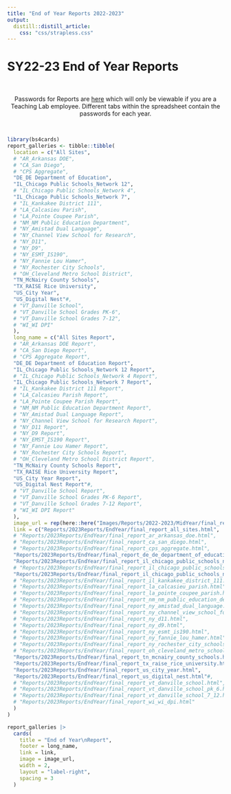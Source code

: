 ```yaml
---
title: "End of Year Reports 2022-2023"
output: 
  distill::distill_article:
    css: "css/strapless.css"
---
```


# SY22-23 End of Year Reports

<br>

<center> Passwords for Reports are <a href="https://docs.google.com/spreadsheets/d/1p2v3f0DKqOoxLA5P6odgZWfPfJcjpFsM0FFKKkM8_fg/" target="_blank">here</a> which will only be viewable if you are a Teaching Lab employee. Different tabs within the spreadsheet contain the passwords for each year. </center>

<br>

```r
library(bs4cards)
report_galleries <- tibble::tibble(
  location = c("All Sites",
  # "AR_Arkansas DOE",
  # "CA_San Diego",
  # "CPS Aggregate",
  "DE_DE Department of Education",
  "IL_Chicago Public Schools_Network 12",
  # "IL_Chicago Public Schools_Network 4",
  "IL_Chicago Public Schools_Network 7",
  # "IL_Kankakee District 111",
  # "LA_Calcasieu Parish",
  # "LA_Pointe Coupee Parish",
  # "NM_NM Public Education Department",
  # "NY_Amistad Dual Language",
  # "NY_Channel View School for Research",
  # "NY_D11",
  # "NY_D9",
  # "NY_ESMT_IS190",
  # "NY_Fannie Lou Hamer",
  # "NY_Rochester City Schools",
  # "OH_Cleveland Metro School District",
  "TN_McNairy County Schools",
  "TX_RAISE Rice University",
  "US_City Year",
  "US_Digital Nest"#,
  # "VT_Danville School",
  # "VT_Danville School Grades PK-6",
  # "VT_Danville School Grades 7-12",
  # "WI_WI DPI"
  ),
  long_name = c("All Sites Report",
  # "AR_Arkansas DOE Report",
  # "CA_San Diego Report",
  # "CPS Aggregate Report",
  "DE_DE Department of Education Report",
  "IL_Chicago Public Schools_Network 12 Report",
  # "IL_Chicago Public Schools_Network 4 Report",
  "IL_Chicago Public Schools_Network 7 Report",
  # "IL_Kankakee District 111 Report",
  # "LA_Calcasieu Parish Report",
  # "LA_Pointe Coupee Parish Report",
  # "NM_NM Public Education Department Report",
  # "NY_Amistad Dual Language Report",
  # "NY_Channel View School for Research Report",
  # "NY_D11 Report",
  # "NY_D9 Report",
  # "NY_EMST_IS190 Report",
  # "NY_Fannie Lou Hamer Report",
  # "NY_Rochester City Schools Report",
  # "OH_Cleveland Metro School District Report",
  "TN_McNairy County Schools Report",
  "TX_RAISE Rice University Report",
  "US_City Year Report",
  "US_Digital Nest Report"#,
  # "VT_Danville School Report",
  # "VT_Danville School Grades PK-6 Report",
  # "VT_Danville School Grades 7-12 Report",
  # "WI_WI DPI Report"
  ),
  image_url = rep(here::here("Images/Reports/2022-2023/MidYear/final_report_all_sites.png"), 8),
  link = c("Reports/2023Reports/EndYear/final_report_all_sites.html",
  # "Reports/2023Reports/EndYear/final_report_ar_arkansas_doe.html",
  # "Reports/2023Reports/EndYear/final_report_ca_san_diego.html",
  # "Reports/2023Reports/EndYear/final_report_cps_aggregate.html",
  "Reports/2023Reports/EndYear/final_report_de_de_department_of_education.html",
  "Reports/2023Reports/EndYear/final_report_il_chicago_public_schools_network_12.html",
  # "Reports/2023Reports/EndYear/final_report_il_chicago_public_schools_network_4.html",
  "Reports/2023Reports/EndYear/final_report_il_chicago_public_schools_network_7.html",
  # "Reports/2023Reports/EndYear/final_report_il_kankakee_district_111.html",
  # "Reports/2023Reports/EndYear/final_report_la_calcasieu_parish.html",
  # "Reports/2023Reports/EndYear/final_report_la_pointe_coupee_parish.html",
  # "Reports/2023Reports/EndYear/final_report_nm_nm_public_education_department.html",
  # "Reports/2023Reports/EndYear/final_report_ny_amistad_dual_language.html",
  # "Reports/2023Reports/EndYear/final_report_ny_channel_view_school_for_research.html",
  # "Reports/2023Reports/EndYear/final_report_ny_d11.html",
  # "Reports/2023Reports/EndYear/final_report_ny_d9.html",
  # "Reports/2023Reports/EndYear/final_report_ny_esmt_is190.html",
  # "Reports/2023Reports/EndYear/final_report_ny_fannie_lou_hamer.html",
  # "Reports/2023Reports/EndYear/final_report_ny_rochester_city_schools.html",
  # "Reports/2023Reports/EndYear/final_report_oh_cleveland_metro_school_district.html",
  "Reports/2023Reports/EndYear/final_report_tn_mcnairy_county_schools.html",
  "Reports/2023Reports/EndYear/final_report_tx_raise_rice_university.html",
  "Reports/2023Reports/EndYear/final_report_us_city_year.html",
  "Reports/2023Reports/EndYear/final_report_us_digital_nest.html"#,
  # "Reports/2023Reports/EndYear/final_report_vt_danville_school.html",
  # "Reports/2023Reports/EndYear/final_report_vt_danville_school_pk_6.html",
  # "Reports/2023Reports/EndYear/final_report_vt_danville_school_7_12.html",
  # "Reports/2023Reports/EndYear/final_report_wi_wi_dpi.html"
  )
)

report_galleries |>
  cards(
    title = "End of Year\nReport",
    footer = long_name,
    link = link,
    image = image_url,
    width = 2,
    layout = "label-right",
    spacing = 3
  )
```
